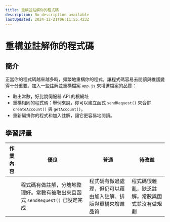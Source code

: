 ```yaml
---
title: 重構並註解你的程式碼
description: No description available
lastUpdated: 2024-12-21T06:11:55.423Z
---
```


# 重構並註解你的程式碼

## 簡介

正當你的程式碼越來越多時，頻繁地重構你的程式，讓程式碼容易去閱讀與維護變得十分重要。加入一些註解並重構檔案 `app.js` 來增進檔案的品質：

- 取出常數，好比說伺服器 API 的根網址
- 重構相同的程式碼：舉例來說，你可以建立函式 `sendRequest()` 來合併 `createAccount()` 與 `getAccount()`。
- 重新編排你的程式和加入註解，讓它更容易地閱讀。

## 學習評量

| 作業內容 | 優良                                                                          | 普通                                                         | 待改進                                         |
| -------- | ----------------------------------------------------------------------------- | ------------------------------------------------------------ | ---------------------------------------------- |
|          | 程式碼有做註解，分塊地整理好。常數有被取出來且函式 `sendRequest()` 已設定完成 | 程式碼有做過處理，但仍可以藉由加入註解、排版與重構來增進品質 | 程式碼很雜亂，缺乏註解，常數與函式並沒有做規劃 |


